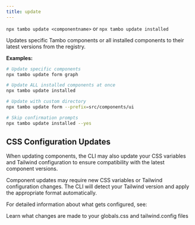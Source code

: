 ```yaml
---
title: update
---
```


`npx tambo update <componentname>` or `npx tambo update installed`

Updates specific Tambo components or all installed components to their latest versions from the registry.

**Examples:**

```bash
# Update specific components
npx tambo update form graph

# Update ALL installed components at once
npx tambo update installed

# Update with custom directory
npx tambo update form --prefix=src/components/ui

# Skip confirmation prompts
npx tambo update installed --yes
```

## CSS Configuration Updates

When updating components, the CLI may also update your CSS variables and Tailwind configuration to ensure compatibility with the latest component versions.

<Callout type="info" title="Configuration Changes">
  Component updates may require new CSS variables or Tailwind configuration
  changes. The CLI will detect your Tailwind version and apply the appropriate
  format automatically.
</Callout>

For detailed information about what gets configured, see:


<Card href="/cli/configuration" title="CSS & Tailwind Configuration">
  Learn what changes are made to your globals.css and tailwind.config files
</Card>
